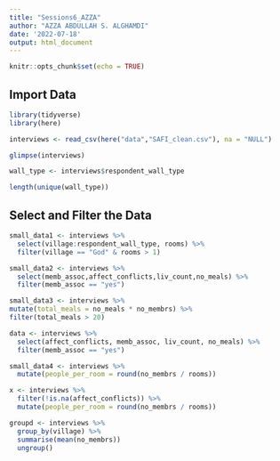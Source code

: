 ```yaml
---
title: "Sessions6_AZZA"
author: "AZZA ABDULLAH S. ALGHAMDI"
date: '2022-07-18'
output: html_document
---
```


```r
knitr::opts_chunk$set(echo = TRUE)
```

## Import Data

```r
library(tidyverse)
library(here)

```

```r

interviews <- read_csv(here("data","SAFI_clean.csv"), na = "NULL")

```

```r

glimpse(interviews)

wall_type <- interviews$respondent_wall_type

length(unique(wall_type))

```

## Select and Filter the Data

```r

small_data1 <- interviews %>% 
  select(village:respondent_wall_type, rooms) %>% 
  filter(village == "God" & rooms > 1) 

```

```r

small_data2 <- interviews %>% 
  select(memb_assoc,affect_conflicts,liv_count,no_meals) %>%
  filter(memb_assoc == "yes")

```

```r

small_data3 <- interviews %>% 
mutate(total_meals = no_meals * no_membrs) %>% 
filter(total_meals > 20)

```

```r

data <- interviews %>%
  select(affect_conflicts, memb_assoc, liv_count, no_meals) %>%
  filter(memb_assoc == "yes")

```

```r

small_data4 <- interviews %>%
  mutate(people_per_room = round(no_membrs / rooms))

```

```r

x <- interviews %>%
  filter(!is.na(affect_conflicts)) %>%
  mutate(people_per_room = round(no_membrs / rooms))

```

```r

groupd <- interviews %>%
  group_by(village) %>%
  summarise(mean(no_membrs))
  ungroup() 

```


